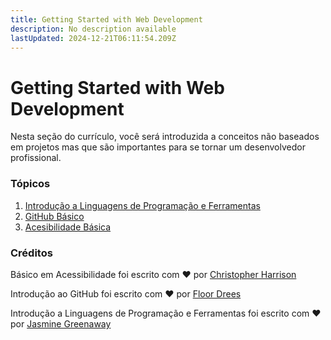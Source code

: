 ```yaml
---
title: Getting Started with Web Development
description: No description available
lastUpdated: 2024-12-21T06:11:54.209Z
---
```


# Getting Started with Web Development

Nesta seção do currículo, você será introduzida a conceitos não baseados em projetos mas que são importantes para se tornar um desenvolvedor profissional.

### Tópicos

1. [Introdução a Linguagens de Programação e Ferramentas](../1-intro-to-programming-languages/translations/README.pt.md)
2. [GitHub Básico](../2-github-basics/translations/README.pt.md)
3. [Acesibilidade Básica](../3-accessibility/translations/README.pt.md)

### Créditos

Básico em Acessibilidade foi escrito com ♥️ por [Christopher Harrison](https://twitter.com/geektrainer)

Introdução ao GitHub foi escrito com ♥️ por [Floor Drees](https://twitter.com/floordrees)

Introdução a Linguagens de Programação e Ferramentas foi escrito com ♥️ por [Jasmine Greenaway](https://twitter.com/paladique)

